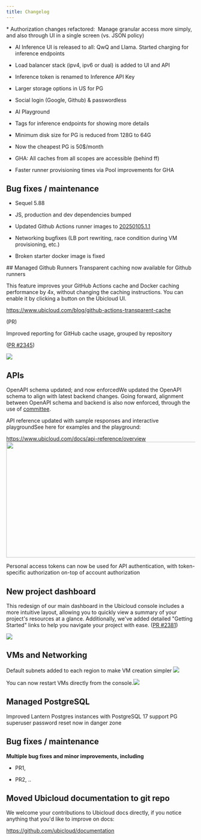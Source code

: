 ```yaml
---
title: Changelog
---
```


<Update label="January 2025">
  * Authorization changes refactored:  Manage granular access more simply, and also through UI in a single screen (vs. JSON policy)

  * AI Inference UI is released to all: QwQ and Llama. Started charging for inference endpoints

  * Load balancer stack (ipv4, ipv6 or dual) is added to UI and API

  * Inference token is renamed to Inference API Key

  * Larger storage options in US for PG

  * Social login (Google, Github) & passwordless

  * AI Playground

  * Tags for inference endpoints for showing more details

  * Minimum disk size for PG is reduced from 128G to 64G

  * Now the cheapest PG is 50$/month

  * GHA: All caches from all scopes are accessible (behind ff)

  * Faster runner provisioning times via Pool improvements for GHA

  ## Bug fixes / maintenance

  * Sequel 5.88

  * JS, production and dev dependencies bumped

  * Updated Github Actions runner images to [20250105.1.1](https://github.com/actions/runner-images/releases/tag/ubuntu22%2F20250105.1)

  * Networking bugfixes (LB port rewriting, race condition during VM provisioning, etc.)

  * Broken starter docker image is fixed
</Update>

<Update label="December 2024">
  ## Managed Github Runners

  <Check>
    Transparent caching now available for Github runners
  </Check>

  This feature improves your GitHub Actions cache and Docker caching performance by 4x, without changing the caching instructions. You can enable it by clicking a button on the Ubicloud UI.

  [<u>https://www.ubicloud.com/blog/github-actions-transparent-cache</u>](https://www.ubicloud.com/blog/github-actions-transparent-cache)

  (PR)

  <Check>
    Improved reporting for GitHub cache usage, grouped by repository
  </Check>

  ([<u>PR #2345</u>](https://github.com/ubicloud/ubicloud/pull/2345))

  ![](/Screenshot2025-01-17at12.01.44AM.png)

  ## APIs

  <Check>OpenAPI schema updated; and now enforced</Check>We updated the OpenAPI schema to align with latest backend changes. Going forward, alignment between OpenAPI schema and backend is also now enforced, through the use of [committee](https://github.com/interagent/committee).

  <Check>API reference updated with sample responses and interactive playground</Check>See here for examples and the playground:

  https://www.ubicloud.com/docs/api-reference/overview<img height="308" width="624" src="/Screenshot2025-01-16at11.19.27AM.png" />

  <Check>Personal access tokens can now be used for API authentication, with token-specific authorization on-top of account authorization</Check>

  ## New project dashboard

  This redesign of our main dashboard in the Ubicloud console includes a more intuitive layout, allowing you to quickly view a summary of your project's resources at a glance. Additionally, we've added detailed "Getting Started" links to help you navigate your project with ease. ([PR #2381](https://github.com/ubicloud/ubicloud/pull/2381))

  ![](/Screenshot2025-01-17at12.37.30AM.png)

  ## **VMs and Networking**

  <Check>Default subnets added to each region to make VM creation simpler </Check>![](/Screenshot2025-01-16at11.52.29PM.png)

  <Check>You can now restart  VMs directly from the console.</Check>![](/Screenshot2025-01-17at12.06.43AM.png)

  ## **Managed PostgreSQL**

  <Check>Improved Lantern Postgres instances with PostgreSQL 17 support</Check>
  <Check>PG superuser password reset now in danger zone</Check>

  ## **Bug fixes / maintenance**

  **Multiple bug fixes and minor improvements, including**

  * PR1,&#x20;

  * PR2, ..

  ## Moved Ubicloud documentation to git repo

  We welcome your contributions to Ubicloud docs directly, if you notice anything that you'd like to improve on docs:

  https://github.com/ubicloud/documentation
</Update>